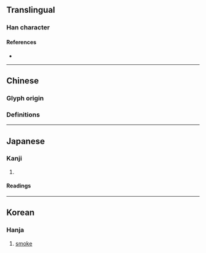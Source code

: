 {{also|煙|菸}}
{{character info/new}}
==Translingual==

===Han character===
{{Han char|rn=86|rad=火|as=06|sn=10|four=|canj=FWK|ids=⿰火因}}

====References====
* {{Han ref|kx=0671.040|dkj=19022|dj=1080.030|hdz=32199.120|uh=70DF|ud=28895}}

----

==Chinese==

===Glyph origin===
{{Han etyl}}

===Definitions===
{{zh-see|煙|sv}}

----

==Japanese==

===Kanji===
{{ja-kanji|grade=|rs=火06}}

# {{alternative form of|煙|lang=ja}}

====Readings====
{{ja-readings|goon=えん|kanon=えん|kun=けむ-い,けむ-り,けむり-,けむ-る}}

----

==Korean==

===Hanja===
{{ko-hanja|hangeul=연|eumhun=|rv=yeon|mr=yŏn|y=yen}}

# [[smoke]]
